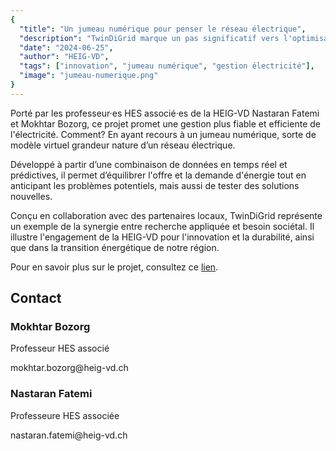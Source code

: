 ```yaml
---
{
  "title": "Un jumeau numérique pour penser le réseau électrique",
  "description": "TwinDiGrid marque un pas significatif vers l'optimisation de notre réseau électrique, confronté aux nombreux défis posés par les énergies renouvelables, grâce à un double numérique.",
  "date": "2024-06-25",
  "author": "HEIG-VD",
  "tags": ["innovation", "jumeau numérique", "gestion électricité"],
  "image": "jumeau-numerique.png"
}
---
```



Porté par les professeur·es HES associé·es de la HEIG-VD Nastaran Fatemi et Mokhtar Bozorg, ce projet promet une gestion plus fiable et efficiente de l'électricité. Comment? En ayant recours à un jumeau numérique, sorte de modèle virtuel grandeur nature d’un réseau électrique.

Développé à partir d’une combinaison de données en temps réel et prédictives, il permet d’équilibrer l'offre et la demande d'énergie tout en anticipant les problèmes potentiels, mais aussi de tester des solutions nouvelles.

Conçu en collaboration avec des partenaires locaux, TwinDiGrid représente un exemple de la synergie entre recherche appliquée et besoin sociétal. Il illustre l'engagement de la HEIG-VD pour l'innovation et la durabilité, ainsi que dans la transition énergétique de notre région.

Pour en savoir plus sur le projet, consultez ce [lien](https://twindigrid.heig-vd.ch/).

## Contact

<Card className="bt-4 bg-white">
  <h3 className="text-lg font-bold mb-4">Mokhtar Bozorg</h3>
  <p>Professeur HES associé</p>
  <p>mokhtar.bozorg@heig-vd.ch</p>
  <h3 className="text-lg font-bold mb-4">Nastaran Fatemi</h3>
  <p>Professeure HES associée</p>
  <p>nastaran.fatemi@heig-vd.ch</p>
</Card> 